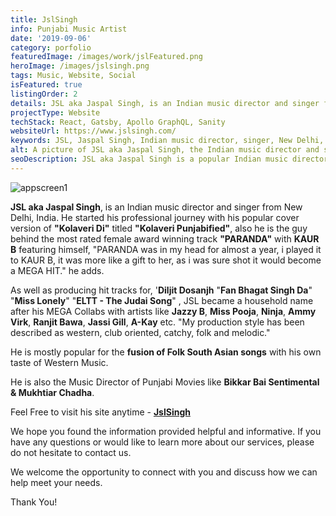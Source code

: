 ```yaml
---
title: JslSingh
info: Punjabi Music Artist
date: '2019-09-06'
category: porfolio
featuredImage: /images/work/jslFeatured.png
heroImage: /images/jslsingh.png
tags: Music, Website, Social
isFeatured: true
listingOrder: 2
details: JSL aka Jaspal Singh, is an Indian music director and singer from New Delhi, India
projectType: Website
techStack: React, Gatsby, Apollo GraphQL, Sanity
websiteUrl: https://www.jslsingh.com/
keywords: JSL, Jaspal Singh, Indian music director, singer, New Delhi, Kolaveri Punjabified, PARANDA, KAUR B, Diljit Dosanjh, Jazzy B, Miss Pooja, Ninja, Ammy Virk, Ranjit Bawa, Jassi Gill, A-Kay, western music, folk South Asian songs, Music Director, Punjabi movies, Bikkar Bai Sentimental, Mukhtiar Chadha.
alt: A picture of JSL aka Jaspal Singh, the Indian music director and singer from New Delhi, India.
seoDescription: JSL aka Jaspal Singh is a popular Indian music director and singer from New Delhi, India known for his fusion of folk South Asian songs with western music. He has produced hit tracks for artists like Jazzy B, Miss Pooja, Ninja, and more. JSL is also the music director of Punjabi movies like Bikkar Bai Sentimental & Mukhtiar Chadha.
---
```


![appscreen1](../images/jlsingh.jpg)

**JSL aka Jaspal Singh**, is an Indian music director and singer from New Delhi, India. He started his professional journey with his popular cover version of **"Kolaveri Di"** titled **"Kolaveri Punjabified"**, also he is the guy behind the most rated female award winning track **"PARANDA"** with **KAUR B** featuring himself, "PARANDA was in my head for almost a year, i played it to KAUR B, it was more like a gift to her, as i was sure shot it would become a MEGA HIT." he adds.

As well as producing hit tracks for, '**Diljit Dosanjh** "**Fan Bhagat Singh Da**" "**Miss Lonely**" "**ELTT - The Judai Song**" , JSL became a household name after his MEGA Collabs with artists like **Jazzy B**, **Miss Pooja**, **Ninja**, **Ammy Virk**, **Ranjit Bawa**, **Jassi Gill**, **A-Kay** etc. "My production style has been described as western, club oriented, catchy, folk and melodic."

He is mostly popular for the **fusion of Folk South Asian songs** with his own taste of Western Music.

He is also the Music Director of Punjabi Movies like **Bikkar Bai Sentimental & Mukhtiar Chadha**.

Feel Free to visit his site anytime - **[JslSingh](https://www.jslsingh.com/)**

We hope you found the information provided helpful and informative. If you have any questions or would like to learn more about our services, please do not hesitate to contact us.

We welcome the opportunity to connect with you and discuss how we can help meet your needs.

Thank You!
